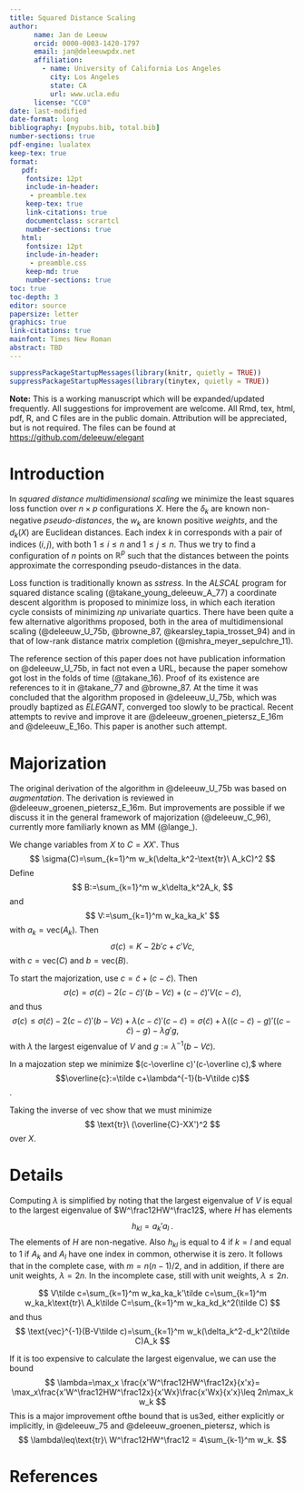 ```yaml
---
title: Squared Distance Scaling
author: 
      name: Jan de Leeuw
      orcid: 0000-0003-1420-1797
      email: jan@deleeuwpdx.net
      affiliation: 
        - name: University of California Los Angeles
          city: Los Angeles
          state: CA
          url: www.ucla.edu
      license: "CC0"
date: last-modified
date-format: long
bibliography: [mypubs.bib, total.bib]
number-sections: true
pdf-engine: lualatex
keep-tex: true
format:
   pdf:
    fontsize: 12pt
    include-in-header: 
     - preamble.tex
    keep-tex: true
    link-citations: true
    documentclass: scrartcl
    number-sections: true
   html:
    fontsize: 12pt
    include-in-header: 
     - preamble.css
    keep-md: true
    number-sections: true
toc: true
toc-depth: 3
editor: source
papersize: letter
graphics: true
link-citations: true
mainfont: Times New Roman
abstract: TBD
---
```


```r
suppressPackageStartupMessages(library(knitr, quietly = TRUE))
suppressPackageStartupMessages(library(tinytex, quietly = TRUE))
```

**Note:** This is a working manuscript which will be expanded/updated frequently. All suggestions for improvement are welcome. All Rmd, tex, html, pdf, R, and C files are in the public domain. Attribution will be appreciated, but is not required. The files can be found at <https://github.com/deleeuw/elegant>

\sectionbreak

# Introduction

In *squared distance multidimensional scaling* we minimize the least squares loss function \begin{equation}
\sigma(X):=\sum_{k=1}^m w_k(\delta_k^2-d_k^2(X))^2\label{eq-sstress}
\end{equation} over $n\times p$ configurations $X$. Here the $\delta_k$ are known non-negative *pseudo-distances*, the $w_k$ are known positive *weights*, and the $d_k(X)$ are Euclidean distances. Each index $k$ in \eqref{eq-sstress} corresponds with a pair of indices $(i,j)$, with both $1\leq i\leq n$ and $1\leq j\leq n$. Thus we try to find a configuration of $n$ points on $\mathbb{R}^p$ such that the distances between the points approximate the corresponding pseudo-distances in the data.

Loss function \eqref{eq-sstress} is traditionally known as *sstress*. In the *ALSCAL* program for squared distance scaling (@takane_young_deleeuw_A_77) a coordinate descent algorithm is proposed to minimize loss, in which each iteration cycle consists of minimizing $np$ univariate quartics. There have been quite a few alternative algorithms proposed, both in the area of multidimensional scaling (@deleeuw_U_75b, @browne_87, @kearsley_tapia_trosset_94) and in that of low-rank distance matrix completion (@mishra_meyer_sepulchre_11).

The reference section of this paper does not have publication information on @deleeuw_U_75b, in fact not even a URL, because the paper somehow got lost in the folds of time (@takane_16). Proof of its existence are references to it in @takane_77 and @browne_87.
At the time it was concluded that the algorithm proposed in
@deleeuw_U_75b, which was proudly baptized as *ELEGANT*, converged too slowly to be practical. Recent attempts to revive and improve it are @deleeuw_groenen_pietersz_E_16m and @deleeuw_E_16o. This paper is another such attempt.

\sectionbreak

# Majorization

The original derivation of the algorithm in @deleeuw_U_75b was based on *augmentation*. The derivation is reviewed in @deleeuw_groenen_pietersz_E_16m. But improvements are possible
if we discuss it in the general framework of majorization
(@deleeuw_C_96), currently more familiarly known as MM (@lange_).

We change variables from $X$ to $C=XX'$. Thus
$$
\sigma(C)=\sum_{k=1}^m w_k(\delta_k^2-\text{tr}\ A_kC)^2
$$ 
Define 
$$
B:=\sum_{k=1}^m w_k\delta_k^2A_k,
$$ 
and 
$$
V:=\sum_{k=1}^m w_ka_ka_k'
$$ 
with $a_k=\text{vec}(A_k)$. Then 
$$
\sigma(c)=K-2b'c+c'Vc,
$$ 
with $c=\text{vec}(C)$ and $b=\text{vec}(B)$. 

To start the majorization, use $c=\tilde c+(c-\tilde c)$. Then
$$
\sigma(c)=\sigma(\tilde c)-2(c-\tilde c)'(b-V\tilde c)+(c-\tilde c)'V(c-\tilde c),
$$ 
and thus 
$$
\sigma(c)\leq\sigma(\tilde c)-2(c-\tilde c)'(b-V\tilde c)+\lambda(c-\tilde c)'(c-\tilde c)=
\sigma(\tilde c)+\lambda((c-\tilde c)-g)'((c-\tilde c)-g)-\lambda g'g,
$$ 
with $\lambda$ the largest eigenvalue of $V$ and $g:=\lambda^{-1}(b-V\tilde c)$. 

In a majozation step we minimize 
$(c-\overline c)'(c-\overline c),$
where $$\overline{c}:=\tilde c+\lambda^{-1}(b-V\tilde c)$$. 

Taking the inverse of vec show that we must minimize 
$$
\text{tr}\ (\overline{C}-XX')^2
$$
over $X$.

\sectionbreak

# Details

Computing $\lambda$ is simplified by noting that the largest eigenvalue of $V$ is equal to the largest eigenvalue of $W^\frac12HW^\frac12$, where $H$ has elements $$
h_{kl}=a_k'a_l^{\ }.
$$ 
The elements of $H$ are non-negative. Also $h_{kl}$ is equal to 4 if $k=l$ and equal to 1 if $A_k$ and $A_l$ have one index in common, otherwise it is zero. It follows that in the complete case, with $m=n(n-1)/2$, and in addition, if there are unit weights, $\lambda=2n$. In the incomplete case, still with unit weights, $\lambda\leq 2n$.

$$
V\tilde c=\sum_{k=1}^m w_ka_ka_k'\tilde c=\sum_{k=1}^m w_ka_k\text{tr}\ A_k\tilde C=\sum_{k=1}^m w_ka_kd_k^2(\tilde C)
$$ and thus $$
\text{vec}^{-1}(B-V\tilde c)=\sum_{k=1}^m w_k(\delta_k^2-d_k^2(\tilde C)A_k
$$

If it is too expensive to calculate the largest eigenvalue, we can use the bound $$
\lambda=\max_x
\frac{x'W^\frac12HW^\frac12x}{x'x}=
\max_x\frac{x'W^\frac12HW^\frac12x}{x'Wx}\frac{x'Wx}{x'x}\leq 2n\max_k w_k
$$ This is a major improvement ofthe bound that is us3ed, either explicitly or implicitly, in @deleeuw_75 and @deleeuw_groenen_pietersz, which is $$
\lambda\leq\text{tr}\ W^\frac12HW^\frac12 = 4\sum_{k-1}^m w_k.
$$

\sectionbreak

# References
